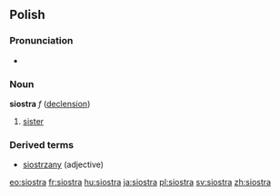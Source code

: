 ==Polish==

===Pronunciation===
* {{audio|siostra.ogg|audio}}

===Noun===
'''siostra''' ''f'' ([[Wiktionary Appendix:Polish hard feminine noun declension|declension]])
# [[sister]]

===Derived terms===
* [[siostrzany]] (adjective)

[[eo:siostra]]
[[fr:siostra]]
[[hu:siostra]]
[[ja:siostra]]
[[pl:siostra]]
[[sv:siostra]]
[[zh:siostra]]